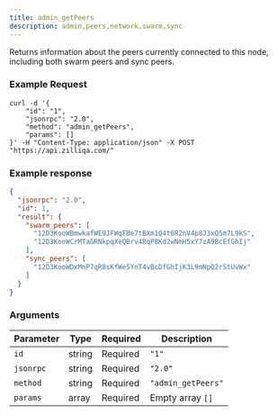 ```yaml
---
title: admin_getPeers
description: admin,peers,network,swarm,sync
---
```


Returns information about the peers currently connected to this node, including both swarm peers and sync peers.

### Example Request

<CodeGroup>

```shell cURL
curl -d '{
    "id": "1",
    "jsonrpc": "2.0",
    "method": "admin_getPeers",
    "params": []
}' -H "Content-Type: application/json" -X POST "https://api.zilliqa.com/"
```

</CodeGroup>

### Example response

```json
{
  "jsonrpc": "2.0",
  "id": 1,
  "result": {
    "swarm_peers": [
      "12D3KooWBmwkafWE9JFWqFBe7tBXm1Q4t6R2nV4p8J3xQ5m7L9kS",
      "12D3KooWCrMTaGRNkpqXeQBrv4RqP8Kd2wNmH5xY7zA9BcEfGhIj"
    ],
    "sync_peers": [
      "12D3KooWDxMnP7qR8sKfWe5YnT4vBcDfGhIjK3L9mNpQ2rStUvWx"
    ]
  }
}
```

### Arguments

| Parameter | Type   | Required | Description                 |
|-----------|--------|----------|-----------------------------|
| `id`      | string | Required | `"1"`                       |
| `jsonrpc` | string | Required | `"2.0"`                     |
| `method`  | string | Required | `"admin_getPeers"`          |
| `params`  | array  | Required | Empty array `[]`            |